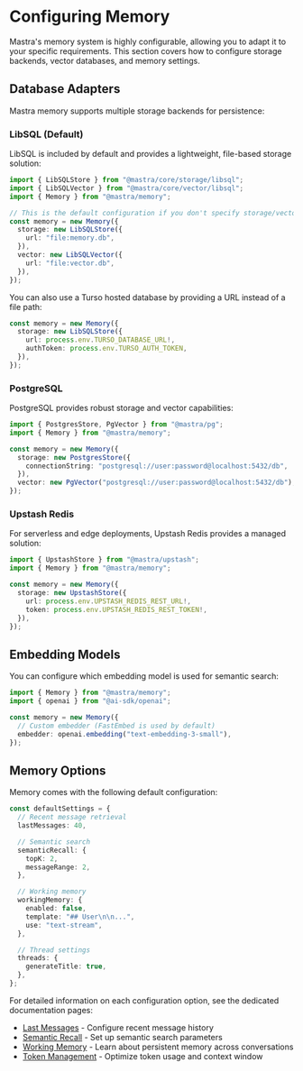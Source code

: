 # Configuring Memory

Mastra's memory system is highly configurable, allowing you to adapt it to your specific requirements. This section covers how to configure storage backends, vector databases, and memory settings.

## Database Adapters

Mastra memory supports multiple storage backends for persistence:

### LibSQL (Default)

LibSQL is included by default and provides a lightweight, file-based storage solution:

```typescript
import { LibSQLStore } from "@mastra/core/storage/libsql";
import { LibSQLVector } from "@mastra/core/vector/libsql";
import { Memory } from "@mastra/memory";

// This is the default configuration if you don't specify storage/vector
const memory = new Memory({
  storage: new LibSQLStore({
    url: "file:memory.db",
  }),
  vector: new LibSQLVector({
    url: "file:vector.db",
  }),
});
```

You can also use a Turso hosted database by providing a URL instead of a file path:

```typescript
const memory = new Memory({
  storage: new LibSQLStore({
    url: process.env.TURSO_DATABASE_URL!,
    authToken: process.env.TURSO_AUTH_TOKEN,
  }),
});
```

### PostgreSQL

PostgreSQL provides robust storage and vector capabilities:

```typescript
import { PostgresStore, PgVector } from "@mastra/pg";
import { Memory } from "@mastra/memory";

const memory = new Memory({
  storage: new PostgresStore({
    connectionString: "postgresql://user:password@localhost:5432/db",
  }),
  vector: new PgVector("postgresql://user:password@localhost:5432/db"),
});
```

### Upstash Redis

For serverless and edge deployments, Upstash Redis provides a managed solution:

```typescript
import { UpstashStore } from "@mastra/upstash";
import { Memory } from "@mastra/memory";

const memory = new Memory({
  storage: new UpstashStore({
    url: process.env.UPSTASH_REDIS_REST_URL!,
    token: process.env.UPSTASH_REDIS_REST_TOKEN!,
  }),
});
```

## Embedding Models

You can configure which embedding model is used for semantic search:

```typescript
import { Memory } from "@mastra/memory";
import { openai } from "@ai-sdk/openai";

const memory = new Memory({
  // Custom embedder (FastEmbed is used by default)
  embedder: openai.embedding("text-embedding-3-small"),
});
```

## Memory Options

Memory comes with the following default configuration:

```typescript
const defaultSettings = {
  // Recent message retrieval
  lastMessages: 40,

  // Semantic search
  semanticRecall: {
    topK: 2,
    messageRange: 2,
  },

  // Working memory
  workingMemory: {
    enabled: false,
    template: "## User\n\n...",
    use: "text-stream",
  },

  // Thread settings
  threads: {
    generateTitle: true,
  },
};
```

For detailed information on each configuration option, see the dedicated documentation pages:

- [Last Messages](../3-using-memory/3.1-last-messages.md) - Configure recent message history
- [Semantic Recall](../3-using-memory/3.2-semantic-recall.md) - Set up semantic search parameters
- [Working Memory](../3-using-memory/3.3-working-memory.md) - Learn about persistent memory across conversations
- [Token Management](../3-using-memory/3.5-token-management.md) - Optimize token usage and context window

